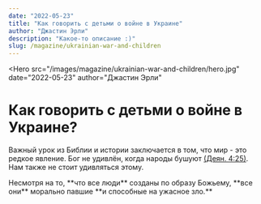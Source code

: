 ```yaml
---
date: "2022-05-23"
title: "Как говорить с детьми о войне в Украине"
author: "Джастин Эрли"
description: "Какое-то описание :)"
slug: /magazine/ukrainian-war-and-children
---
```


<Hero
  src="/images/magazine/ukrainian-war-and-children/hero.jpg"
  date="2022-05-23"
  author="Джастин Эрли"
>
  # Как говорить <Highlighted color="--accent-green">с детьми</Highlighted> о войне в Украине?
</Hero>

Важный урок из Библии и истории заключается в том, что мир - это редкое явление. Бог не удивлён,
когда народы бушуют [(Деян. 4:25)](#). Нам также не стоит удивляться этому.

<Quote author="Костя Куделько">
  Несмотря на то, **что все люди** созданы по образу Божьему, **все они** морально павшие **и
  способные на ужасное зло.**
</Quote>

<LowestImage src="/images/magazine/ukrainian-war-and-children/eyes.jpg" isRounded />

<HighestImage src="/images/magazine/ukrainian-war-and-children/hands.jpg" isSemicircular />
